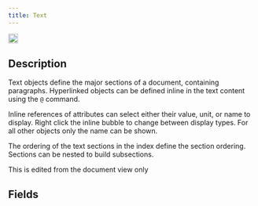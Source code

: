 ```yaml
---
title: Text
---
```


<img height="20" noZoom src="/images/objecticons/text.svg" /> 

## Description
Text objects define the major sections of a document, containing paragraphs. Hyperlinked objects can be defined inline in the text content using the `@` command.

<Note>Inline references of attributes can select either their value, unit, or name to display. Right click the inline bubble to change between display types. For all other objects only the name can be shown.</Note>

<Note>The ordering of the text sections in the index define the section ordering. Sections can be nested to build subsections.</Note>

<Info>This is edited from the document view only</Info>


## Fields
